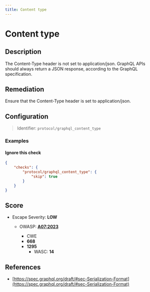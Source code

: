 ```yaml
---
title: Content type
---
```


# Content type

## Description

The Content-Type header is not set to application/json.
GraphQL APIs should always return a JSON response, according to the GraphQL specification.


## Remediation

Ensure that the Content-Type header is set to application/json.



## Configuration

> Identifier: `protocol/graphql_content_type`



### Examples



#### Ignore this check

```json
{
    "checks": {
        "protocol/graphql_content_type": {
            "skip": true
        }
    }
}
```




## Score

- Escape Severity: **<span className="low-severity">LOW</span>**
  - OWASP: **[A07:2023](https://github.com/OWASP/API-Security/blob/master/editions/2023/en/0xa7-security-misconfiguration.md)**
    
    - CWE
    - **668**
    - **1295**
      - WASC: **14**
      
      






## References

- [https://spec.graphql.org/draft/#sec-Serialization-Format](https://spec.graphql.org/draft/#sec-Serialization-Format)
  